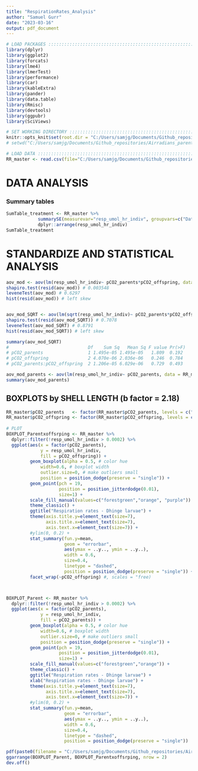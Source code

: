 ```yaml
---
title: "RespirationRates_Analysis"
author: "Samuel Gurr"
date: "2023-03-16"
output: pdf_document
---
```


```r

# LOAD PACKAGES :::::::::::::::::::::::::::::::::::::::::::::::::::::::
library(dplyr)
library(ggplot2)
library(forcats)
library(lme4)
library(lmerTest)
library(performance)
library(car)
library(kableExtra)
library(pander)
library(data.table)
library(Rmisc)
library(devtools)
library(ggpubr)
library(SciViews)

# SET WORKING DIRECTORY :::::::::::::::::::::::::::::::::::::::::::::::
knitr::opts_knit$set(root.dir = "C:/Users/samjg/Documents/Github_repositories/Airradians_parentXoffspring_OA/RAnalysis")
# setwd("C:/Users/samjg/Documents/Github_repositories/Airradians_parentXoffspring_OA/RAnalysis") # personal computer


```

```r
# LOAD DATA :::::::::::::::::::::::::::::::::::::::::::::::::::::::::::
RR_master <- read.csv(file="C:/Users/samjg/Documents/Github_repositories/Airradians_parentXoffspring_OA/RAnalysis/Output/Respiration/RR_calc_raw.csv", header=T)

```

# DATA ANALYSIS

### Summary tables

```r

SumTable_treatment <- RR_master %>%  
            summarySE(measurevar="resp_umol_hr_indiv", groupvars=c("Date","pCO2_parents", "pCO2_offspring")) %>% 
            dplyr::arrange(resp_umol_hr_indiv)
SumTable_treatment
```


# STANDARDIZE AND STATISTICAL ANALYSIS 


``` r

aov_mod <- aov(lm(resp_umol_hr_indiv~ pCO2_parents*pCO2_offspring, data = RR_master))
shapiro.test(resid(aov_mod)) # 0.003548
leveneTest(aov_mod) # 0.6297
hist(resid(aov_mod)) # left skew


aov_mod_SQRT <- aov(lm(sqrt(resp_umol_hr_indiv)~ pCO2_parents*pCO2_offspring, data = RR_master))
shapiro.test(resid(aov_mod_SQRT)) # 0.7078
leveneTest(aov_mod_SQRT) # 0.8791
hist(resid(aov_mod_SQRT)) # left skew

summary(aov_mod_SQRT)
#                              Df    Sum Sq   Mean Sq F value Pr(>F)
# pCO2_parents                 1 1.495e-05 1.495e-05   1.809  0.192
# pCO2_offspring               2 4.070e-06 2.036e-06   0.246  0.784
# pCO2_parents:pCO2_offspring  2 1.206e-05 6.029e-06   0.729  0.493

aov_mod_parents <- aov(lm(resp_umol_hr_indiv~ pCO2_parents, data = RR_master))
summary(aov_mod_parents)

```


## BOXPLOTS by SHELL LENGTH (b factor = 2.18)

```r

RR_master$pCO2_parents   <- factor(RR_master$pCO2_parents, levels = c("500 uatm", "800 uatm"))
RR_master$pCO2_offspring <- factor(RR_master$pCO2_offspring, levels = c("500 uatm", "800 uatm", "1200 uatm"))
 
# PLOT
BOXPLOT_Parentxoffsrping <- RR_master %>% 
  dplyr::filter(!resp_umol_hr_indiv > 0.0002) %>% 
  ggplot(aes(x = factor(pCO2_parents), 
             y = resp_umol_hr_indiv, 
             fill = pCO2_offspring)) +
         geom_boxplot(alpha = 0.5, # color hue
             width=0.6, # boxplot width
             outlier.size=0, # make outliers small
             position = position_dodge(preserve = "single")) + 
         geom_point(pch = 19, 
                    position = position_jitterdodge(0.01), 
                    size=1) +
         scale_fill_manual(values=c("forestgreen","orange", "purple")) +
         theme_classic() + 
         ggtitle("Respiration rates - Dhinge larvae") +
         theme(axis.title.y=element_text(size=7),
               axis.title.x=element_text(size=7),
               axis.text.x=element_text(size=7)) +
         #ylim(0, 0.2) +
         stat_summary(fun.y=mean, 
                      geom = "errorbar", 
                      aes(ymax = ..y.., ymin = ..y..), 
                      width = 0.6, 
                      size=0.4, 
                      linetype = "dashed", 
                      position = position_dodge(preserve = "single")) +
         facet_wrap(~pCO2_offspring) #, scales = "free)



BOXPLOT_Parent <- RR_master %>% 
  dplyr::filter(!resp_umol_hr_indiv > 0.0002) %>% 
  ggplot(aes(x = factor(pCO2_parents), 
             y = resp_umol_hr_indiv, 
             fill = pCO2_parents)) +
         geom_boxplot(alpha = 0.5, # color hue
             width=0.6, # boxplot width
             outlier.size=0, # make outliers small
             position = position_dodge(preserve = "single")) + 
         geom_point(pch = 19, 
                    position = position_jitterdodge(0.01), 
                    size=1) +
         scale_fill_manual(values=c("forestgreen","orange")) +
         theme_classic() + 
         ggtitle("Respiration rates - Dhinge larvae") +
         xlab("Respiration rates - Dhinge larvae") +
         theme(axis.title.y=element_text(size=7),
               axis.title.x=element_text(size=7),
               axis.text.x=element_text(size=7)) +
         #ylim(0, 0.2) +
         stat_summary(fun.y=mean, 
                      geom = "errorbar", 
                      aes(ymax = ..y.., ymin = ..y..), 
                      width = 0.6, 
                      size=0.4, 
                      linetype = "dashed", 
                      position = position_dodge(preserve = "single")) 

pdf(paste0(filename = "C:/Users/samjg/Documents/Github_repositories/Airradians_parentXoffspring_OA/RAnalysis/Output/Respiration/RR_Boxplots.pdf"), width = 8, height = 8)
ggarrange(BOXPLOT_Parent, BOXPLOT_Parentxoffsrping, nrow = 2)
dev.off()
```